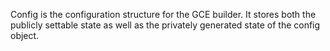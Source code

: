 <!-- Code generated from the comments of the Config struct in builder/google/surrogate/config.go; DO NOT EDIT MANUALLY -->
Config is the configuration structure for the GCE builder. It stores
both the publicly settable state as well as the privately generated
state of the config object.
